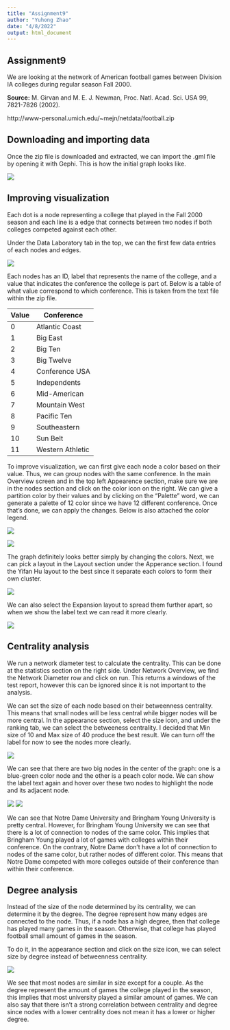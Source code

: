 ```yaml
---
title: "Assignment9"
author: "Yuhong Zhao"
date: "4/8/2022"
output: html_document
---
```



## Assignment9

We are looking at the network of American football games between Division IA colleges during regular season Fall 2000. 
 
**Source:** M. Girvan and M. E. J. Newman, Proc. Natl. Acad. Sci. USA 99, 7821-7826 (2002).

http://www-personal.umich.edu/~mejn/netdata/football.zip

## Downloading and importing data

Once the zip file is downloaded and extracted, we can import the .gml file by opening it with Gephi. This is how the initial graph looks like.
 
![](graphInit.PNG)

## Improving visualization

Each dot is a node representing a college that played in the Fall 2000 season and each line is a edge that connects between two nodes if both colleges competed against each other. 

Under the Data Laboratory tab in the top, we can the first few data entries of each nodes and edges. 

![](nodes.PNG)

Each nodes has an ID, label that represents the name of the college, and a value that indicates the conference the college is part of. Below is a table of what value correspond to which conference. This is taken from the text file within the zip file.

| Value | Conference       |
|-------|------------------|
| 0     | Atlantic Coast   |
| 1     | Big East         |
| 2     | Big Ten          |
| 3     | Big Twelve       |
| 4     | Conference USA   |
| 5     | Independents     |
| 6     | Mid-American     |
| 7     | Mountain West    |
| 8     | Pacific Ten      |
| 9     | Southeastern     |
| 10    | Sun Belt         |
| 11    | Western Athletic |


To improve visualization, we can first give each node a color based on their value. Thus, we can group nodes with the same conference. In the main Overview screen and in the top left Appearence section, make sure we are in the nodes section and click on the color icon on the right. We can give a partition color by their values and by clicking on the "Palette" word, we can generate a palette of 12 color since we have 12 different conference. Once that's done, we can apply the changes. Below is also attached the color legend.

![](colorLegend.PNG)

![](graphColored.PNG)

The graph definitely looks better simply by changing the colors. Next, we can pick a layout in the Layout section under the Apperance section. I found the Yifan Hu layout to the best since it separate each colors to form their own cluster.

![](graphYiFan.PNG)

We can also select the Expansion layout to spread them further apart, so when we show the label text we can read it more clearly. 

![](graphLabel.PNG)


## Centrality analysis

We run a network diameter test to calculate the centrality. This can be done at the statistics section on the right side. Under Network Overview, we find the Network Diameter row and click on run. This returns a windows of the test report, however this can be ignored since it is not important to the analysis. 

We can set the size of each node based on their betweenness centrality. This means that small nodes will be less central while bigger nodes will be more central. In the appearance section, select the size icon, and  under the ranking tab, we can select the betweeness centrality. I decided that Min size of 10 and Max size of 40 produce the best result. We can turn off the label for now to see the nodes more clearly.

![](graphCenter.PNG)

We can see that there are two big nodes in the center of the graph: one is a blue-green color node and the other is a peach color node. We can show the label text again and hover over these two nodes to highlight the node and its adjacent node.


![](graphBrighamYoung1.png)
![](graphBrighamYoung.png)

We can see that Notre Dame University and Bringham Young University is pretty central. However, for Bringham Young University we can see that there is a lot of connection to nodes of the same color. This implies that Bringham Young played a lot of games with colleges within their conference. On the contrary, Notre Dame don't have a lot of connection to nodes of the same color, but rather nodes of different color. This means that Notre Dame competed with more colleges outside of their conference than within their conference. 

## Degree analysis

Instead of the size of the node determined by its centrality, we can determine it by the degree. The degree represent how many edges are connected to the node. Thus, if a node has a high degree, then that college has played many games in the season. Otherwise, that college has played football small amount of games in the season.

To do it, in the appearance section and click on the size icon, we can select size by degree instead of betweenness centrality. 

![](graphDegree.PNG)

We see that most nodes are similar in size except for a couple. As the degree represent the amount of games the college played in the season, this implies that most university played a similar amount of games. We can also say that there isn't a strong correlation between centrality and degree since nodes with a lower centrality does not mean it has a lower or higher degree.



